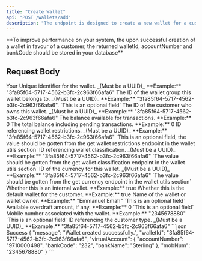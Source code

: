 ```yaml
---
title: "Create Wallet"
api: "POST /wallets/add"
description: "The endpoint is designed to create a new wallet for a customer."
---
```


<Info>
	**To improve performance on your system, the upon successful creation of a
	wallet in favour of a customer, the returned walletId, accountNumber and
	bankCode should be stored in your database**
</Info>

## Request Body

<ParamField body="id" type="string">
	Your Unique identifier for the wallet. _(Must be a UUID)_ **Example:**
	"3fa85f64-5717-4562-b3fc-2c963f66afa6"
</ParamField>

<ParamField body="walletGroupId" type="string">
	The ID of the wallet group this wallet belongs to. _(Must be a UUID)_
	**Example:** "3fa85f64-5717-4562-b3fc-2c963f66afa6". `This is an optional
	field`
</ParamField>

<ParamField body="customerId" type="string" required>
	The ID of the customer who owns this wallet. _(Must be a UUID)_ **Example:**
	"3fa85f64-5717-4562-b3fc-2c963f66afa6"
</ParamField>

<ParamField body="availableBalance" type="number">
	The balance available for transactions. **Example:** 0
</ParamField>

<ParamField body="ledgerBalance" type="number">
	The total balance including pending transactions. **Example:** 0
</ParamField>

<ParamField body="walletRestrictionId" type="string">
	ID referencing wallet restrictions. _(Must be a UUID)_ **Example:**
	"3fa85f64-5717-4562-b3fc-2c963f66afa6" `This is an optional field, the value
	should be gotten from the get wallet restrictions endpoint in the wallet utils
	section`
</ParamField>

<ParamField body="walletClassificationId" type="string">
	ID referencing wallet classification. _(Must be a UUID)_ **Example:**
	"3fa85f64-5717-4562-b3fc-2c963f66afa6" `The value should be gotten from the
	get wallet classification endpoint in the wallet utils section`
</ParamField>

<ParamField body="currencyId" type="string" required>
	ID of the currency for this wallet. _(Must be a UUID)_ **Example:**
	"3fa85f64-5717-4562-b3fc-2c963f66afa6" `The value should be gotten from the
	get currency endpoint in the wallet utils section`
</ParamField>

<ParamField body="isInternal" type="boolean">
	Whether this is an internal wallet. **Example:** true
</ParamField>

<ParamField body="isDefault" type="boolean">
	Whether this is the default wallet for the customer. **Example:** true
</ParamField>

<ParamField body="name" type="string">
	Name of the wallet or wallet owner. **Example:** "Emmanuel Emah" `This is an
	optional field`
</ParamField>

<ParamField body="overdraft" type="number">
	Available overdraft amount, if any. **Example:** 0 `This is an optional field`
</ParamField>

<ParamField body="mobNum" type="string">
	Mobile number associated with the wallet. **Example:** "2345678880" `This is
	an optional field`
</ParamField>

<ParamField body="customerTypeId" type="string">
	ID referencing the customer type. _(Must be a UUID)_ **Example:**
	"3fa85f64-5717-4562-b3fc-2c963f66afa6"
</ParamField>

<ResponseExample>
```json Success
{
	"message": "Wallet created successfully.",
	"walletId": "3fa85f64-5717-4562-b3fc-2c963f66afa6",
	"virtualAccount": {
		"accountNumber": "9710000498",
		"bankCode": "232",
		"bankName": "Sterling"
	},
	"mobNum": "2345678880"
}
```
</ResponseExample>
